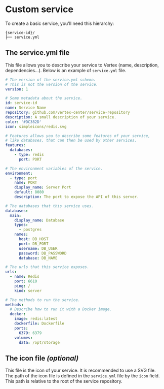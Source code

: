# Custom service

To create a basic service, you'll need this hierarchy:

```plain
{service-id}/
├── service.yml
```

## The service.yml file

This file allows you to describe your service to Vertex (name, description, dependencies...). Below is an example of `service.yml` file.

```yaml title="service.yml"
# The version of the service.yml schema.
# This is not the version of the service.
version: 1

# Some metadata about the service.
id: service-id
name: Service Name
repository: github.com/vertex-center/service-repository
description: A small description of your service.
color: '#DC382D'
icon: simpleicons/redis.svg

# Features allows you to describe some features of your service,
# like databases, that can then be used by other services.
features:
  databases:
    - type: redis
      port: PORT

# The environment variables of the service.
environment:
  - type: port
    name: PORT
    display_name: Server Port
    default: 8080
    description: The port to expose the API of this server.

# The databases that this service uses.
databases:
  main:
    display_name: Database
    types:
      - postgres
    names:
      host: DB_HOST
      port: DB_PORT
      username: DB_USER
      password: DB_PASSWORD
      database: DB_NAME

# The urls that this service exposes.
urls:
  - name: Redis
    port: 6610
    ping: /
    kind: server

# The methods to run the service.
methods:
  # Describe how to run it with a Docker image.
  docker:
    image: redis:latest
    dockerfile: Dockerfile
    ports:
      6379: 6379
    volumes:
      data: /opt/storage
```

## The icon file *(optional)*

This file is the icon of your service. It is recommended to use a SVG file.
The path of the icon file is defined in the `service.yml` file by the `icon` field.
This path is relative to the root of the service repository.
